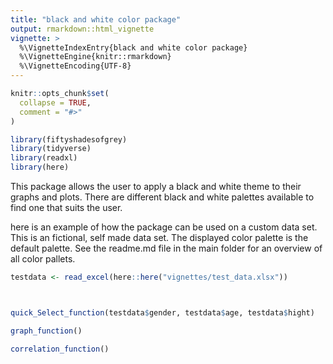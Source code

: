 ```yaml
---
title: "black and white color package"
output: rmarkdown::html_vignette
vignette: >
  %\VignetteIndexEntry{black and white color package}
  %\VignetteEngine{knitr::rmarkdown}
  %\VignetteEncoding{UTF-8}
---
```


```r
knitr::opts_chunk$set(
  collapse = TRUE,
  comment = "#>"
)
```

```r
library(fiftyshadesofgrey)
library(tidyverse)
library(readxl)
library(here)
```

This package allows the user to apply a black and white theme to their graphs and plots. There are different black and white palettes available to find one that suits the user. 

here is an example of how the package can be used on a custom data set. This is an fictional, self made data set. The displayed color palette is the default palette. See the readme.md file in the main folder for an overview of all color pallets. 
```r
testdata <- read_excel(here::here("vignettes/test_data.xlsx"))



quick_Select_function(testdata$gender, testdata$age, testdata$hight)

graph_function()

correlation_function()
```


